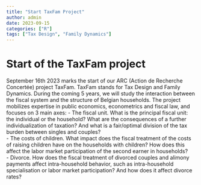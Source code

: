 ```yaml
---
title: "Start TaxFam Project"
author: admin
date: 2023-09-15
categories: ["R"]
tags: ["Tax Design", "Family Dynamics"]
---
```


# Start of the TaxFam project  
September 16th 2023 marks the start of our ARC (Action de Recherche Concertée) project TaxFam. TaxFam stands for Tax Design and Family Dynamics. During the coming 5 years, we will study the interaction between the fiscal system and the structure of Belgian households. The project mobilizes expertise in public economics, econometrics and fiscal law, and focuses on 3 main axes: 
- The fiscal unit. What is the principal fiscal unit: the individual or the household? What are the consequences of a further individualization of taxation? And what is a fair/optimal division of the tax burden between singles and couples?  
- The costs of children. What impact does the fiscal treatment of the costs of raising children have on the households with children? How does this affect the labor market participation of the second earner in households?  
- Divorce. How does the fiscal treatment of divorced couples and alimony payments affect intra-household behavior, such as intra-household specialisation or labor market participation? And how does it affect divorce rates?  